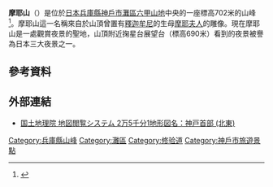 '''摩耶山'''（{{lang-ja|まやさん}}）是位於[[日本|日本]][[兵庫縣|兵庫縣]][[神戶市|神戶市]][[灘區|灘區]][[六甲山|六甲山地]]中央的一座標高702米的山峰<ref>{{Cite web |url=http://www.yamareco.com/modules/yamareco/detail-120535.html | title=摩耶山～天上寺～シェール槍(散策中心、ケーブル利用) [山行記録] - ヤマレコ: |quote=摩耶山(698.6m三等三角点)。本当の山頂(標高点)は702mでちょっと西にあるようです。 | accessdate=2013-08-09}}</ref>。摩耶山這一名稱來自於山頂曾置有[[釋迦牟尼|釋迦牟尼]]的生母[[摩耶夫人|摩耶夫人]]的雕像。現在摩耶山是一處觀賞夜景的聖地，山頂附近掬星台展望台（標高690米）看到的夜景被譽為日本三大夜景之一。
== 參考資料 ==
{{Reflist}}
== 外部連結 ==
{{commonscat|Mount Maya}}
* [http://watchizu.gsi.go.jp/cgi-bin/watchizu.cgi?id=52350155&slidex=351&slidey=692 国土地理院 地図閲覧システム 2万5千分1地形図名：神戸首部 (北東)] {{Wayback|url=http://watchizu.gsi.go.jp/cgi-bin/watchizu.cgi?id=52350155&slidex=351&slidey=692 |date=20070929144205 }}
{{Authority control}}
[[Category:兵庫縣山峰|Category:兵庫縣山峰]]
[[Category:灘區|Category:灘區]]
[[Category:修验道|Category:修验道]]
[[Category:神戶市旅遊景點|Category:神戶市旅遊景點]]